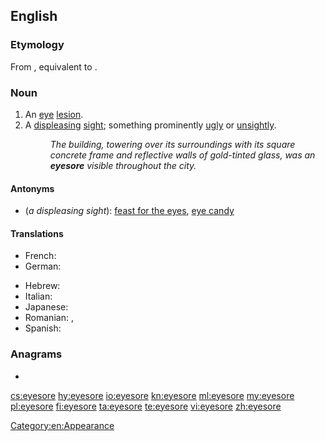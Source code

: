 ==English==

===Etymology===
From {{etyl|enm|en}} {{m|enm|eiesor}}, equivalent to {{compound|eye|sore|lang=en}}.

===Noun===
{{en-noun}}

# An [[eye]] [[lesion]].
# A [[displeasing]] [[sight]]; something prominently [[ugly]] or [[unsightly]].
#: ''The building, towering over its surroundings with its square concrete frame and reflective walls of gold-tinted glass, was an '''eyesore''' visible throughout the city.''

====Antonyms====
* (''a displeasing sight''): [[feast for the eyes]], [[eye candy]]

====Translations====
{{trans-top|a displeasing sight}}
* French: {{t+|fr|horreur|f}}
* German: {{t+|de|Schandfleck|m}}
{{trans-mid}}
* Hebrew: {{t|he|מחזה לא נעים|sc=Hebr}}
* Italian: {{t|it|pugno in un occhio}}
* Japanese: {{t|ja|目障り|tr=mezawari|sc=Jpan}}
* Romanian: {{t|ro|oroare vizuală|f}}, {{t|ro|dezgust vizual|n}}
* Spanish: {{t|es|esperpento|m}}
{{trans-bottom}}

===Anagrams===
* {{l|en|Eeyores}}

[[Category:en:Appearance]]

[[cs:eyesore]]
[[hy:eyesore]]
[[io:eyesore]]
[[kn:eyesore]]
[[ml:eyesore]]
[[my:eyesore]]
[[pl:eyesore]]
[[fi:eyesore]]
[[ta:eyesore]]
[[te:eyesore]]
[[vi:eyesore]]
[[zh:eyesore]]